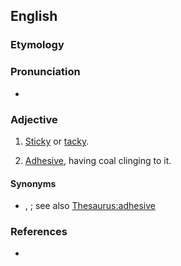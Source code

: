 ==English==

===Etymology===
{{suffix|en|clag|y}}

===Pronunciation===
* {{IPA|en|/klæɡiː/}}

===Adjective===
{{en-adj|er}}

# {{lb|en|of mud, tar, glue or the like}} [[sticky|Sticky]] or [[tacky]].
# {{lb|en|specifically, of a roof in a mine}} [[adhesive|Adhesive]], having coal clinging to it.

====Synonyms====
* {{sense|sticky}} {{l|en|agglutinative}}, {{l|en|tenacious}}; see also [[Thesaurus:adhesive]]

===References===
* {{R:Webster 1913}}